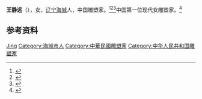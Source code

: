 '''王静远'''（{{bd|1893年||1968年|}}），女，[[辽宁|辽宁]][[海城县_(辽宁省)|海城]]人，中国雕塑家。<ref>{{Cite book|title=华夏妇女名人词典|author=周行健主编|publisher=华夏出版社|year=1988|isbn=|location=北京|pages=}}</ref><ref>{{Cite book|title=中国当代艺术界名人录|author=中国名人研究院编; 异天, 戈德主编|publisher=社会科学文献出版社|year=1993|isbn=|location=北京|pages=}}</ref><ref>{{Cite book|title=中国当代文化艺术名人大辞典|author=刘波主编|publisher=国际文化出版公司|year=1993|isbn=9787800493898|location=北京|pages=}}</ref>中国第一位现代女雕塑家。<ref>{{Cite web|title=你的过去你的现在 ——中国女雕塑家的传承|url=http://www.art-woman.com/HongViewDetail.aspx?id=618|accessdate=2021-01-09|work=女性艺术家网|archive-date=2021-01-11|archive-url=https://web.archive.org/web/20210111144953/http://www.art-woman.com/HongViewDetail.aspx?id=618|dead-url=no}}</ref>

== 参考资料 ==
{{reflist}}

{{中国人物小作品}}

{{Authority control}}
{{DEFAULTSORT:Wang王}}
[[Category:王姓|Jing]]
[[Category:海城市人|Category:海城市人]]
[[Category:中華民國雕塑家|Category:中華民國雕塑家]]
[[Category:中华人民共和国雕塑家|Category:中华人民共和国雕塑家]]
